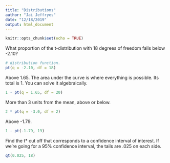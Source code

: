 ```yaml
---
title: "Distributions"
author: "Jai Jeffryes"
date: "12/18/2019"
output: html_document
---
```


```r
knitr::opts_chunk$set(echo = TRUE)
```

What proportion of the t-distribution with 18 degrees of freedom falls below -2.10?

```r
# distribution function.
pt(q = -2.10, df = 18)
```

Above 1.65. The area under the curve is where everything is possible. Its total is 1. You can solve it algebraically.

```r
1 - pt(q = 1.65, df = 20)
```

More than 3 units from the mean, above or below.

```r
2 * pt(q = -3.0, df = 2)
```

Above -1.79.

```r
1 - pt(-1.79, 19)
```

Find the t* cut off that corresponds to a confidence interval of interest. If we're going for a 95% confidence interval, the tails are .025 on each side.

```r
qt(0.025, 18)
```

